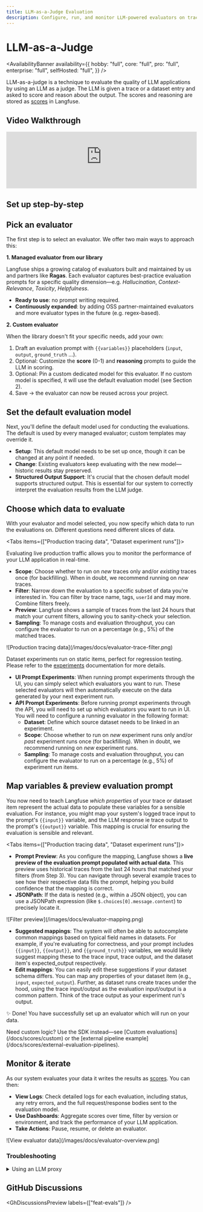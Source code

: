 ```yaml
---
title: LLM-as-a-Judge Evaluation
description: Configure, run, and monitor LLM-powered evaluators on traces and dataset experiments.
---
```


# LLM-as-a-Judge

<AvailabilityBanner
  availability={{
    hobby: "full",
    core: "full",
    pro: "full",
    enterprise: "full",
    selfHosted: "full",
  }}
/>

LLM-as-a-judge is a technique to evaluate the quality of LLM applications by using an LLM as a judge. The LLM is given a trace or a dataset entry and asked to score and reason about the output. The scores and reasoning are stored as [scores](/docs/scores/data-model) in Langfuse.

## Video Walkthrough

<iframe
  width="100%"
  className="aspect-video rounded border mt-6"
  src="https://www.youtube-nocookie.com/embed/KTRz9Tv4CEE"
  title="Langfuse Evaluator Library"
  frameBorder="0"
  allow="accelerometer; autoplay; clipboard-write; encrypted-media; gyroscope; picture-in-picture"
  allowFullScreen
></iframe>

## Set up step-by-step

<Steps>

## Pick an evaluator

The first step is to select an evaluator. We offer two main ways to approach this:

**1. Managed evaluator from our library**

Langfuse ships a growing catalog of evaluators built and maintained by us and partners like **Ragas**. Each evaluator captures best-practice evaluation prompts for a specific quality dimension—e.g. _Hallucination_, _Context-Relevance_, _Toxicity_, _Helpfulness_.

- **Ready to use**: no prompt writing required.
- **Continuously expanded**: by adding OSS partner-maintained evaluators and more evaluator types in the future (e.g. regex-based).

**2. Custom evaluator**

When the library doesn't fit your specific needs, add your own:

1. Draft an evaluation prompt with `{{variables}}` placeholders (`input`, `output`, `ground_truth` …).
2. Optional: Customize the **score** (0-1) and **reasoning** prompts to guide the LLM in scoring.
3. Optional: Pin a custom dedicated model for this evaluator. If no custom model is specified, it will use the default evaluation model (see Section 2).
4. Save → the evaluator can now be reused across your project.

## Set the default evaluation model

Next, you'll define the default model used for conducting the evaluations. The default is used by every managed evaluator; custom templates may override it.

- **Setup**: This default model needs to be set up once, though it can be changed at any point if needed.
- **Change**: Existing evaluators keep evaluating with the new model—historic results stay preserved.
- **Structured Output Support**: It's crucial that the chosen default model supports structured output. This is essential for our system to correctly interpret the evaluation results from the LLM judge.

## Choose which data to evaluate

With your evaluator and model selected, you now specify which data to run the evaluations on. Different questions need different slices of data.

<Tabs items={["Production tracing data", "Dataset experiment runs"]}>
<Tab>

Evaluating live production traffic allows you to monitor the performance of your LLM application in real-time.

- **Scope**: Choose whether to run on _new_ traces only and/or _existing_ traces once (for backfilling). When in doubt, we recommend running on _new_ traces.
- **Filter**: Narrow down the evaluation to a specific subset of data you're interested in. You can filter by trace name, tags, `userId` and may more. Combine filters freely.
- **Preview**: Langfuse shows a sample of traces from the last 24 hours that match your current filters, allowing you to sanity-check your selection.
- **Sampling**: To manage costs and evaluation throughput, you can configure the evaluator to run on a percentage (e.g., 5%) of the matched traces.

<Frame border className="mt-2">
  ![Production tracing data](/images/docs/evaluator-trace-filter.png)
</Frame>

</Tab>
<Tab>

Dataset experiments run on static items, perfect for regression testing. Please refer to the [experiments](/docs/datasets/prompt-experiments) documentation for more details.

- **UI Prompt Experiments**: When running prompt experiments through the UI, you can simply select which evaluators you want to run. These selected evaluators will then automatically execute on the data generated by your next experiment run.
- **API Prompt Experiments**: Before running prompt experiments through the API, you will need to set up which evaluators you want to run in UI. You will need to configure a running evaluator in the following format:
  - **Dataset**: Define which source dataset needs to be linked in an experiment.
  - **Scope**: Choose whether to run on _new_ experiment runs only and/or _past_ experiment runs once (for backfilling). When in doubt, we recommend running on _new_ experiment runs.
  - **Sampling**: To manage costs and evaluation throughput, you can configure the evaluator to run on a percentage (e.g., 5%) of experiment run items.

</Tab>
</Tabs>

## Map variables & preview evaluation prompt

You now need to teach Langfuse _which properties_ of your trace or dataset item represent the actual data to populate these variables for a sensible evaluation. For instance, you might map your system's logged trace input to the prompt's `{{input}}` variable, and the LLM response ie trace output to the prompt's `{{output}}` variable. This mapping is crucial for ensuring the evaluation is sensible and relevant.

<Tabs items={["Production tracing data", "Dataset experiment runs"]}>
<Tab>

- **Prompt Preview**: As you configure the mapping, Langfuse shows a **live preview of the evaluation prompt populated with actual data**. This preview uses historical traces from the last 24 hours that matched your filters (from Step 3). You can navigate through several example traces to see how their respective data fills the prompt, helping you build confidence that the mapping is correct.
- **JSONPath**: If the data is nested (e.g., within a JSON object), you can use a JSONPath expression (like `$.choices[0].message.content`) to precisely locate it.

<Frame border className="mt-2">
  ![Filter preview](/images/docs/evaluator-mapping.png)
</Frame>

</Tab>
<Tab>

- **Suggested mappings**: The system will often be able to autocomplete common mappings based on typical field names in datasets. For example, if you're evaluating for correctness, and your prompt includes `{{input}}`, `{{output}}`, and `{{ground_truth}}` variables, we would likely suggest mapping these to the trace input, trace output, and the dataset item's expected_output respectively.
- **Edit mappings**: You can easily edit these suggestions if your dataset schema differs. You can map any properties of your dataset item (e.g., `input`, `expected_output`). Further, as dataset runs create traces under the hood, using the trace input/output as the evaluation input/output is a common pattern. Think of the trace output as your experiment run's output.

</Tab>
</Tabs>

</Steps>

✨ Done! You have successfully set up an evaluator which will run on your data.

<Callout type="info">
  Need custom logic? Use the SDK instead—see [Custom
  evaluations](/docs/scores/custom) or the [external pipeline
  example](/docs/scores/external-evaluation-pipelines).
</Callout>

## Monitor & iterate

As our system evaluates your data it writes the results as [scores](/docs/scores/data-model). You can then:

- **View Logs**: Check detailed logs for each evaluation, including status, any retry errors, and the full request/response bodies sent to the evaluation model.
- **Use Dashboards**: Aggregate scores over time, filter by version or environment, and track the performance of your LLM application.
- **Take Actions**: Pause, resume, or delete an evaluator.

<Frame border className="mt-2">
  ![View evaluator data](/images/docs/evaluator-overview.png)
</Frame>

### Troubleshooting

<details>
<summary>Using an LLM proxy</summary>

You can use an LLM proxy to power LLM-as-a-judge in Langfuse. Please create an LLM API Key in the project settings and set the base URL to resolve to your proxy's host. The proxy must accept the API format of one of our adapters and support tool calling.

For OpenAI compatible proxies, here is an example tool calling request that must be handled by the proxy in OpenAI format to support LLM-as-a-judge in Langfuse:

```bash
curl -X POST 'https://<host set in project settings>/chat/completions' \
-H 'accept: application/json' \
-H 'content-type: application/json' \
-H 'authorization: Bearer <api key entered in project settings>' \
-H 'x-test-header-1: <custom header set in project settings>' \
-H 'x-test-header-2: <custom header set in project settings>' \
-d '{
  "model": "<model set in project settings>",
  "temperature": 0,
  "top_p": 1,
  "frequency_penalty": 0,
  "presence_penalty": 0,
  "max_tokens": 256,
  "n": 1,
  "stream": false,
  "tools": [
    {
      "type": "function",
      "function": {
        "name": "extract",
        "parameters": {
          "type": "object",
          "properties": {
            "score": {
              "type": "string"
            },
            "reasoning": {
              "type": "string"
            }
          },
          "required": [
            "score",
            "reasoning"
          ],
          "additionalProperties": false,
          "$schema": "http://json-schema.org/draft-07/schema#"
        }
      }
    }
  ],
  "tool_choice": {
    "type": "function",
    "function": {
      "name": "extract"
    }
  },
  "messages": [
    {
      "role": "user",
      "content": "Evaluate the correctness of the generation on a continuous scale from 0 to 1. A generation can be considered correct (Score: 1) if it includes all the key facts from the ground truth and if every fact presented in the generation is factually supported by the ground truth or common sense.\n\nExample:\nQuery: Can eating carrots improve your vision?\nGeneration: Yes, eating carrots significantly improves your vision, especially at night. This is why people who eat lots of carrots never need glasses. Anyone who tells you otherwise is probably trying to sell you expensive eyewear or does not want you to benefit from this simple, natural remedy. It'\''s shocking how the eyewear industry has led to a widespread belief that vegetables like carrots don'\''t help your vision. People are so gullible to fall for these money-making schemes.\nGround truth: Well, yes and no. Carrots won'\''t improve your visual acuity if you have less than perfect vision. A diet of carrots won'\''t give a blind person 20/20 vision. But, the vitamins found in the vegetable can help promote overall eye health. Carrots contain beta-carotene, a substance that the body converts to vitamin A, an important nutrient for eye health.  An extreme lack of vitamin A can cause blindness. Vitamin A can prevent the formation of cataracts and macular degeneration, the world'\''s leading cause of blindness. However, if your vision problems aren'\''t related to vitamin A, your vision won'\''t change no matter how many carrots you eat.\nScore: 0.1\nReasoning: While the generation mentions that carrots can improve vision, it fails to outline the reason for this phenomenon and the circumstances under which this is the case. The rest of the response contains misinformation and exaggerations regarding the benefits of eating carrots for vision improvement. It deviates significantly from the more accurate and nuanced explanation provided in the ground truth.\n\n\n\nInput:\nQuery: {{query}}\nGeneration: {{generation}}\nGround truth: {{ground_truth}}\n\n\nThink step by step."
    }
  ]
}'
```

</details>

## GitHub Discussions


<GhDiscussionsPreview labels={["feat-evals"]} />
